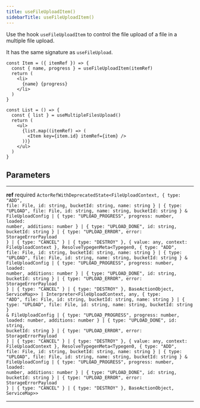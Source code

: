 ```yaml
---
title: useFileUploadItem()
sidebarTitle: useFileUploadItem()
---
```


Use the hook `useFileUploadItem` to control the file upload of a file in a multiple file upload.

It has the same signature as `useFileUpload`.

```tsx
const Item = ({ itemRef }) => {
  const { name, progress } = useFileUploadItem(itemRef)
  return (
    <li>
      {name} {progress}
    </li>
  )
}

const List = () => {
  const { list } = useMultipleFilesUpload()
  return (
    <ul>
      {list.map((itemRef) => (
        <Item key={item.id} itemRef={item} />
      ))}
    </ul>
  )
}
```

## Parameters

---

**<span className="parameter-name">ref</span>** <span className="optional-status">required</span> <code>ActorRefWithDeprecatedState&lt;FileUploadContext, &#123; type: "ADD", file: File, id: string, bucketId: string, name: string &#125; &#124; &#123; type: "UPLOAD", file: File, id: string, name: string, bucketId: string &#125; &amp; FileUploadConfig &#124; &#123; type: "UPLOAD_PROGRESS", progress: number, loaded: number, additions: number &#125; &#124; &#123; type: "UPLOAD_DONE", id: string, bucketId: string &#125; &#124; &#123; type: "UPLOAD_ERROR", error: StorageErrorPayload &#125; &#124; &#123; type: "CANCEL" &#125; &#124; &#123; type: "DESTROY" &#125;, &#123; value: any, context: FileUploadContext &#125;, ResolveTypegenMeta&lt;Typegen0, &#123; type: "ADD", file: File, id: string, bucketId: string, name: string &#125; &#124; &#123; type: "UPLOAD", file: File, id: string, name: string, bucketId: string &#125; &amp; FileUploadConfig &#124; &#123; type: "UPLOAD_PROGRESS", progress: number, loaded: number, additions: number &#125; &#124; &#123; type: "UPLOAD_DONE", id: string, bucketId: string &#125; &#124; &#123; type: "UPLOAD_ERROR", error: StorageErrorPayload &#125; &#124; &#123; type: "CANCEL" &#125; &#124; &#123; type: "DESTROY" &#125;, BaseActionObject, ServiceMap&gt;&gt; &#124; Interpreter&lt;FileUploadContext, any, &#123; type: "ADD", file: File, id: string, bucketId: string, name: string &#125; &#124; &#123; type: "UPLOAD", file: File, id: string, name: string, bucketId: string &#125; &amp; FileUploadConfig &#124; &#123; type: "UPLOAD_PROGRESS", progress: number, loaded: number, additions: number &#125; &#124; &#123; type: "UPLOAD_DONE", id: string, bucketId: string &#125; &#124; &#123; type: "UPLOAD_ERROR", error: StorageErrorPayload &#125; &#124; &#123; type: "CANCEL" &#125; &#124; &#123; type: "DESTROY" &#125;, &#123; value: any, context: FileUploadContext &#125;, ResolveTypegenMeta&lt;Typegen0, &#123; type: "ADD", file: File, id: string, bucketId: string, name: string &#125; &#124; &#123; type: "UPLOAD", file: File, id: string, name: string, bucketId: string &#125; &amp; FileUploadConfig &#124; &#123; type: "UPLOAD_PROGRESS", progress: number, loaded: number, additions: number &#125; &#124; &#123; type: "UPLOAD_DONE", id: string, bucketId: string &#125; &#124; &#123; type: "UPLOAD_ERROR", error: StorageErrorPayload &#125; &#124; &#123; type: "CANCEL" &#125; &#124; &#123; type: "DESTROY" &#125;, BaseActionObject, ServiceMap&gt;&gt;</code>

---
